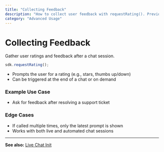 ```yaml
---
title: "Collecting Feedback"
description: "How to collect user feedback with requestRating(). Previously enableFeedbackPrompt()."
category: "Advanced Usage"
---
```


# Collecting Feedback

Gather user ratings and feedback after a chat session.

```js
sdk.requestRating();
```

- Prompts the user for a rating (e.g., stars, thumbs up/down)
- Can be triggered at the end of a chat or on demand

### Example Use Case
- Ask for feedback after resolving a support ticket

### Edge Cases
- If called multiple times, only the latest prompt is shown
- Works with both live and automated chat sessions

---

**See also:** [Live Chat Init](../core-features/live-chat-init.mdx)
